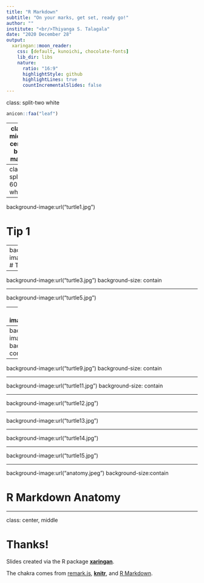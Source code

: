 ```yaml
---
title: "R Markdown"
subtitle: "On your marks, get set, ready go!"
author: ""
institute: "<br/>Thiyanga S. Talagala"
date: "2020 December 28"
output:
  xaringan::moon_reader:
    css: [default, kunoichi, chocolate-fonts]
    lib_dir: libs
    nature:
      ratio: "16:9"
      highlightStyle: github
      highlightLines: true
      countIncrementalSlides: false
---
```

class: split-two white

```r
anicon::faa("leaf")

```

---
class: middle center bg-main1
---
class: split-60 white
---

background-image:url("turtle1.jpg")

# Tip 1

---
background-image:url("turtle2.jpg")
# Tip 2

---


background-image:url("turtle3.jpg")
background-size: contain




---



background-image:url("turtle5.jpg")


---
background-image:url("turtle6.jpg")


---
background-image:url("turtle7.jpg")
background-size: contain



---



background-image:url("turtle9.jpg")
background-size: contain


---



background-image:url("turtle11.jpg")
background-size: contain

---



background-image:url("turtle12.jpg")

---


background-image:url("turtle13.jpg")

---


background-image:url("turtle14.jpg")

---

background-image:url("turtle15.jpg")

---



background-image:url("anatomy.jpeg")
background-size:contain

# R Markdown Anatomy

---

class: center, middle

# Thanks!

Slides created via the R package [**xaringan**](https://github.com/yihui/xaringan).

The chakra comes from [remark.js](https://remarkjs.com), [**knitr**](https://yihui.org/knitr), and [R Markdown](https://rmarkdown.rstudio.com).
